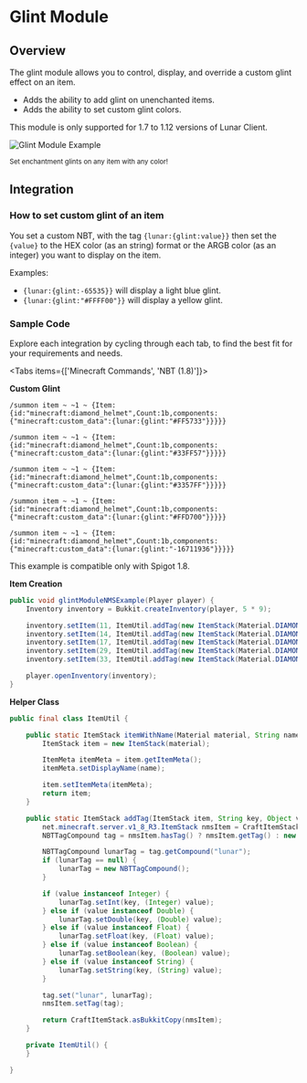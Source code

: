 
# Glint Module

## Overview

The glint module allows you to control, display, and override a custom glint effect on an item.

- Adds the ability to add glint on unenchanted items.
- Adds the ability to set custom glint colors.

<Callout type="info">
  This module is only supported for 1.7 to 1.12 versions of Lunar Client.
</Callout>

![Glint Module Example](https://i.imgur.com/UcIY0YO.png#center)

<div style={{ textAlign: "center" }}>
    <small>Set enchantment glints on any item with any color!</small>
</div>

## Integration

### How to set custom glint of an item

You set a custom NBT, with the tag `{lunar:{glint:value}}` then set the `{value}` to the HEX color (as an string) format or the ARGB color (as an integer) you want to display on the item.

Examples:
- `{lunar:{glint:-65535}}` will display a light blue glint.
- `{lunar:{glint:"#FFFF00"}}` will display a yellow glint.

### Sample Code
Explore each integration by cycling through each tab, to find the best fit for your requirements and needs.

<Tabs items={['Minecraft Commands', 'NBT (1.8)']}>

<Tab>

**Custom Glint**

`/summon item ~ ~1 ~ {Item:{id:"minecraft:diamond_helmet",Count:1b,components:{"minecraft:custom_data":{lunar:{glint:"#FF5733"}}}}}`

`/summon item ~ ~1 ~ {Item:{id:"minecraft:diamond_helmet",Count:1b,components:{"minecraft:custom_data":{lunar:{glint:"#33FF57"}}}}}`

`/summon item ~ ~1 ~ {Item:{id:"minecraft:diamond_helmet",Count:1b,components:{"minecraft:custom_data":{lunar:{glint:"#3357FF"}}}}}`

`/summon item ~ ~1 ~ {Item:{id:"minecraft:diamond_helmet",Count:1b,components:{"minecraft:custom_data":{lunar:{glint:"#FFD700"}}}}}`

`/summon item ~ ~1 ~ {Item:{id:"minecraft:diamond_helmet",Count:1b,components:{"minecraft:custom_data":{lunar:{glint:"-16711936"}}}}}`

</Tab>

<Tab>

<Callout type="info">
  This example is compatible only with Spigot 1.8.
</Callout>

**Item Creation**

```java
public void glintModuleNMSExample(Player player) {
    Inventory inventory = Bukkit.createInventory(player, 5 * 9);

    inventory.setItem(11, ItemUtil.addTag(new ItemStack(Material.DIAMOND_HELMET), "glint", "#FF5733"));
    inventory.setItem(14, ItemUtil.addTag(new ItemStack(Material.DIAMOND_HELMET), "glint", "#33FF57"));
    inventory.setItem(17, ItemUtil.addTag(new ItemStack(Material.DIAMOND_HELMET), "glint", "#3357FF"));
    inventory.setItem(29, ItemUtil.addTag(new ItemStack(Material.DIAMOND_HELMET), "glint", "#FFD700"));
    inventory.setItem(33, ItemUtil.addTag(new ItemStack(Material.DIAMOND_HELMET), "glint", -16711936));

    player.openInventory(inventory);
}
```

**Helper Class**

```java
public final class ItemUtil {

    public static ItemStack itemWithName(Material material, String name) {
        ItemStack item = new ItemStack(material);

        ItemMeta itemMeta = item.getItemMeta();
        itemMeta.setDisplayName(name);

        item.setItemMeta(itemMeta);
        return item;
    }

    public static ItemStack addTag(ItemStack item, String key, Object value) {
        net.minecraft.server.v1_8_R3.ItemStack nmsItem = CraftItemStack.asNMSCopy(item);
        NBTTagCompound tag = nmsItem.hasTag() ? nmsItem.getTag() : new NBTTagCompound();

        NBTTagCompound lunarTag = tag.getCompound("lunar");
        if (lunarTag == null) {
            lunarTag = new NBTTagCompound();
        }

        if (value instanceof Integer) {
            lunarTag.setInt(key, (Integer) value);
        } else if (value instanceof Double) {
            lunarTag.setDouble(key, (Double) value);
        } else if (value instanceof Float) {
            lunarTag.setFloat(key, (Float) value);
        } else if (value instanceof Boolean) {
            lunarTag.setBoolean(key, (Boolean) value);
        } else if (value instanceof String) {
            lunarTag.setString(key, (String) value);
        }

        tag.set("lunar", lunarTag);
        nmsItem.setTag(tag);

        return CraftItemStack.asBukkitCopy(nmsItem);
    }

    private ItemUtil() {
    }

}
```

</Tab>

</Tabs>

